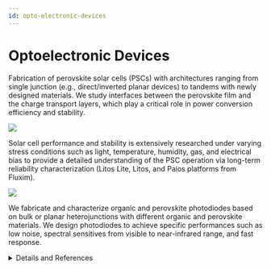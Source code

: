```yaml
---
id: opto-electronic-devices
---
```



# Optoelectronic Devices

Fabrication of perovskite solar cells (PSCs) with architectures ranging from single junction (e.g., direct/inverted planar devices) to tandems with newly designed materials. We study interfaces between the perovskite film and the charge transport layers, which play a critical role in power conversion efficiency and stability.

<img src={img1} className="research-img"/>
<br/>

Solar cell performance and stability is extensively researched under varying stress conditions such as light, temperature, humidity, gas, and electrical bias to provide a detailed understanding of the PSC operation via long-term reliability characterization (Litos Lite, Litos, and Paios platforms from Fluxim).

<img src={img2} className="research-img"/>
<br/>

We fabricate and characterize organic and perovskite photodiodes based on bulk or planar heterojunctions with different organic and perovskite materials. We design photodiodes to achieve specific performances such as low noise, spectral sensitives from visible to near-infrared range, and fast response.
<details>
<summary>Details and References</summary>

Group Members: [Sakshi](../People/Graduate%20Students/sakshi), [Sanggyun](../People/Graduate%20Students/sanggyun), [Jingwei](../People/Graduate%20Students/jingwei), [Kunal](../People/Post%20Doctoral%20Researchers/kunal), [Carlo](../People/Research%20Scientists/carlo)

<h3>Perovskite Solar Cell</h3>

Hybrid organic-inorganic perovskite solar cells (PSCs) are one of the most promising technologies for solar energy harvesting. They are produced using low-cost materials and fabrication techniques such as low-temperature solution and vapor-based processing. PSCs have achieved power conversion efficiencies (PCEs) above 25%, which are competitive with traditional inorganic solar cells. The high efficiency of PSCs is due to their excellent light absorption, low recombination rates, and long carrier lifetimes. Perovskite materials offer high structural and compositional tunability, allowing optimization of their optical and electronic properties to improve the efficiency and stability of PSCs.  Our research focuses on the development of deposition routes for perovskite semiconductors, study thin film crystallization and construct efficient solar cells with a focus on material composition and interfaces.
Despite these advantages, long-term stability remains to be one of critical challenges toward PSC commercialization. In EML, we explore strategies to enhancing the stability of PSCs, including composition engineering of perovskite (e.g., methylammonium-free lead halide perovskites [1], interface engineering (e.g., PEAI & OABr passivation [2]), and charge transport modification (e.g., vapor phase infiltration [3]). 
1. [Energy & Environmental Science 14, 6638-6654 (2021).](https://pubs.rsc.org/en/content/articlelanding/2021/ee/d1ee02691g)
2. [Advanced Materials 34, 2204726 (2022). Rising Stars](https://onlinelibrary.wiley.com/doi/abs/10.1002/adma.202204726)
3. [ACS Energy Letters 8, 844-852 (2023).](https://pubs.acs.org/doi/full/10.1021/acsenergylett.2c02272)

<h3>Perovskite Photodetector</h3>

By virtue of inherent material properties, hybrid organic-inorganic perovskite photodiodes are also good candidates for a variety of applications including wearable electronics, image sensors and machine vision with the promise for roll-to-roll, large-area and high throughput manufacturing. The performance of current state-of-art perovskite photodiodes is competitive to that of commercial silicon photodiodes in all metrics except for long-term stability. Our research focuses on the development of perovskite photodiodes with specific performances based on the design of perovskite semiconductors, optimization of device structure and integration of photodiodes with different optical structures such as filters.
</details>